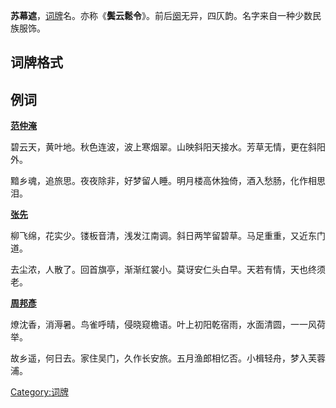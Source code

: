 '''苏幕遮'''，[[词牌|词牌]]名。亦称《'''鬓云鬆令'''》。前后[[阕|阕]]无异，四仄韵。名字来自一种少数民族服饰。

== 词牌格式 ==
{{平仄|
仄平平，平仄仄，中仄平平、中仄平平仄。中仄平平平仄仄，中仄平平、中仄平平仄。

仄平平，平仄仄，中仄平平、中仄平平仄。中仄平平平仄仄，中仄平平、中仄平平仄。}}

== 例词 ==
'''[[范仲淹|范仲淹]]'''

碧云天，黄叶地。秋色连波，波上寒烟翠。山映斜阳天接水。芳草无情，更在斜阳外。

黯乡魂，追旅思。夜夜除非，好梦留人睡。明月楼高休独倚，酒入愁肠，化作相思泪。

'''[[张先|张先]]'''

柳飞绵，花实少。镂板音清，浅发江南调。斜日两竿留碧草。马足重重，又近东门道。

去尘浓，人散了。回首旗亭，渐渐红裳小。莫讶安仁头白早。天若有情，天也终须老。

'''[[周邦彥|周邦彥]]'''

燎沈香，消溽暑。鸟雀呼晴，侵晓窥檐语。叶上初阳乾宿雨，水面清圆，一一风荷举。

故乡遥，何日去。家住吴门，久作长安旅。五月渔郎相忆否。小楫轻舟，梦入芙蓉浦。

{{詞牌}}
[[Category:词牌|Category:词牌]]